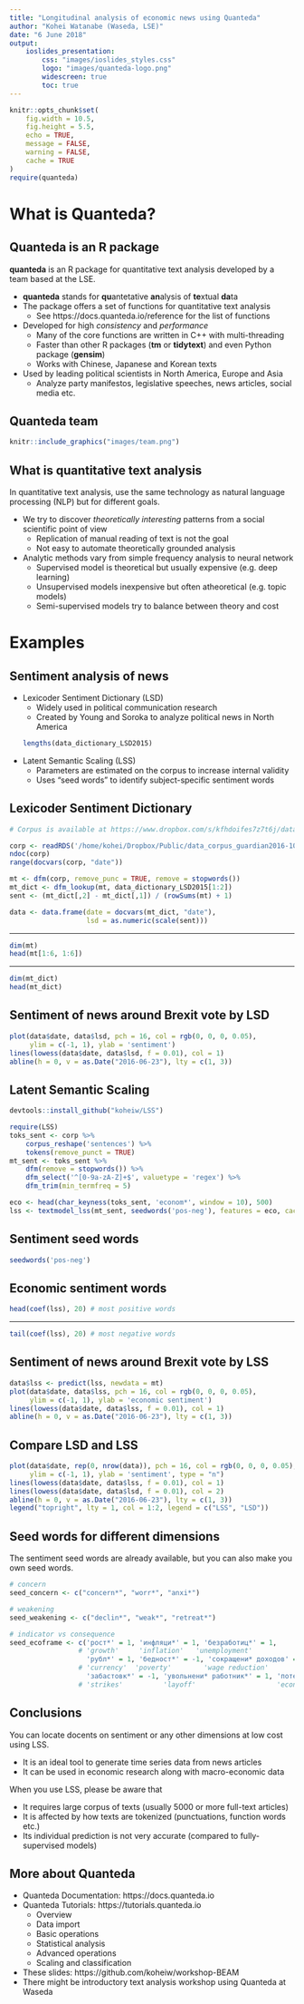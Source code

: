 ```yaml
---
title: "Longitudinal analysis of economic news using Quanteda"
author: "Kohei Watanabe (Waseda, LSE)"
date: "6 June 2018"
output: 
    ioslides_presentation:
        css: "images/ioslides_styles.css"
        logo: "images/quanteda-logo.png"
        widescreen: true
        toc: true
---
```


```r
knitr::opts_chunk$set(
    fig.width = 10.5,
    fig.height = 5.5,
	echo = TRUE,
	message = FALSE,
	warning = FALSE,
	cache = TRUE
)
require(quanteda)
```

# What is Quanteda?

## Quanteda is an R package

**quanteda** is an R package for quantitative text analysis developed by a team based at the LSE.

- **quanteda** stands for **qu**antetative **an**alysis of **te**xtual **da**ta
- The package offers a set of functions for quantitative text analysis
    - See https://docs.quanteda.io/reference for the list of functions
- Developed for high *consistency* and *performance*
    - Many of the core functions are written in C++ with multi-threading
    - Faster than other R packages (**tm** or **tidytext**) and even Python package (**gensim**)
    - Works with Chinese, Japanese and Korean texts
- Used by leading political scientists in North America, Europe and Asia
    - Analyze party manifestos, legislative speeches, news articles, social media etc.

## Quanteda team

```r
knitr::include_graphics("images/team.png")
```

## What is quantitative text analysis

In quantitative text analysis, use the same technology as natural language processing (NLP) but for different goals.

- We try to discover *theoretically interesting* patterns from a social scientific point of view
    - Replication of manual reading of text is not the goal
    - Not easy to automate theoretically grounded analysis
- Analytic methods vary from simple frequency analysis to neural network
    - Supervised model is theoretical but usually expensive (e.g. deep learning)
    - Unsupervised models inexpensive but often atheoretical (e.g. topic models)
    - Semi-supervised models try to balance between theory and cost

# Examples

## Sentiment analysis of news

- Lexicoder Sentiment Dictionary (LSD)
    - Widely used in political communication research
    - Created by Young and Soroka to analyze political news in North America
    ```r
    lengths(data_dictionary_LSD2015)
    ```
- Latent Semantic Scaling (LSS)
    - Parameters are estimated on the corpus to increase internal validity
    - Uses "seed words" to identify subject-specific sentiment words

## Lexicoder Sentiment Dictionary

```r
# Corpus is available at https://www.dropbox.com/s/kfhdoifes7z7t6j/data_corpus_guardian2016-10k.rds?dl=0
```

```r
corp <- readRDS('/home/kohei/Dropbox/Public/data_corpus_guardian2016-10k.rds')
ndoc(corp)
range(docvars(corp, "date"))

mt <- dfm(corp, remove_punc = TRUE, remove = stopwords())
mt_dict <- dfm_lookup(mt, data_dictionary_LSD2015[1:2])
sent <- (mt_dict[,2] - mt_dict[,1]) / (rowSums(mt) + 1)

data <- data.frame(date = docvars(mt_dict, "date"),
                   lsd = as.numeric(scale(sent)))
```

---

```r
dim(mt)
head(mt[1:6, 1:6])
```

---

```r
dim(mt_dict)
head(mt_dict)
```

## Sentiment of news around Brexit vote by LSD

```r
plot(data$date, data$lsd, pch = 16, col = rgb(0, 0, 0, 0.05),
     ylim = c(-1, 1), ylab = 'sentiment')
lines(lowess(data$date, data$lsd, f = 0.01), col = 1)
abline(h = 0, v = as.Date("2016-06-23"), lty = c(1, 3))
```

## Latent Semantic Scaling

```r
devtools::install_github("koheiw/LSS")
```

```r
require(LSS)
toks_sent <- corp %>% 
    corpus_reshape('sentences') %>% 
    tokens(remove_punct = TRUE)
mt_sent <- toks_sent %>% 
    dfm(remove = stopwords()) %>% 
    dfm_select('^[0-9a-zA-Z]+$', valuetype = 'regex') %>% 
    dfm_trim(min_termfreq = 5)

eco <- head(char_keyness(toks_sent, 'econom*', window = 10), 500)
lss <- textmodel_lss(mt_sent, seedwords('pos-neg'), features = eco, cache = TRUE)
```

## Sentiment seed words

```r
seedwords('pos-neg')
```

## Economic sentiment words

```r
head(coef(lss), 20) # most positive words
```

---

```r
tail(coef(lss), 20) # most negative words
```

## Sentiment of news around Brexit vote by LSS

```r
data$lss <- predict(lss, newdata = mt)
plot(data$date, data$lss, pch = 16, col = rgb(0, 0, 0, 0.05),
     ylim = c(-1, 1), ylab = 'economic sentiment')
lines(lowess(data$date, data$lss, f = 0.01), col = 1)
abline(h = 0, v = as.Date("2016-06-23"), lty = c(1, 3))
```

## Compare LSD and LSS

```r
plot(data$date, rep(0, nrow(data)), pch = 16, col = rgb(0, 0, 0, 0.05),
     ylim = c(-1, 1), ylab = 'sentiment', type = "n")
lines(lowess(data$date, data$lss, f = 0.01), col = 1)
lines(lowess(data$date, data$lsd, f = 0.01), col = 2)
abline(h = 0, v = as.Date("2016-06-23"), lty = c(1, 3))
legend("topright", lty = 1, col = 1:2, legend = c("LSS", "LSD"))
```

## Seed words for different dimensions

The sentiment seed words are already available, but you can also make you own seed words.

```r
# concern
seed_concern <- c("concern*", "worr*", "anxi*")

# weakening
seed_weakening <- c("declin*", "weak*", "retreat*")

# indicator vs consequence
seed_ecoframe <- c('рост*' = 1, 'инфляци*' = 1, 'безработиц*' = 1,
                 # 'growth'     'inflation'   'unemployment'
                   'рубл*' = 1, 'бедност*' = -1, 'сокращени* доходов' = -1,
                 # 'currency'  'poverty'        'wage reduction'
                   'забастовк*' = -1, 'увольнени* работник*' = 1, 'потер*' = -1)
                 # 'strikes'          'layoff'                    'economic loss'
```

## Conclusions

You can locate docents on sentiment or any other dimensions at low cost using LSS.

- It is an ideal tool to generate time series data from news articles
- It can be used in economic research along with macro-economic data

When you use LSS, please be aware that

- It requires large corpus of texts (usually 5000 or more full-text articles)
- It is affected by how texts are tokenized (punctuations, function words etc.)
- Its individual prediction is not very accurate (compared to fully-supervised models)

## More about Quanteda

- Quanteda Documentation: https://docs.quanteda.io
- Quanteda Tutorials: https://tutorials.quanteda.io
    - Overview
    - Data import
    - Basic operations
    - Statistical analysis
    - Advanced operations
    - Scaling and classification
- These slides: https://github.com/koheiw/workshop-BEAM
- There might be introductory text analysis workshop using Quanteda at Waseda

